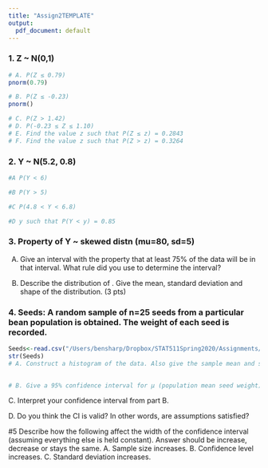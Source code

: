 ```yaml
---
title: "Assign2TEMPLATE"
output:
  pdf_document: default
---
```


### 1. Z ~ N(0,1)
```r
# A. P(Z ≤ 0.79)
pnorm(0.79)

# B. P(Z ≤ -0.23)
pnorm()

# C. P(Z > 1.42)
# D. P(-0.23 ≤ Z ≤ 1.10)
# E. Find the value z such that P(Z ≤ z) = 0.2843
# F. Find the value z such that P(Z > z) = 0.3264


```
### 2. Y ~ N(5.2, 0.8)
```r
#A P(Y < 6)

#B P(Y > 5) 

#C P(4.8 < Y < 6.8)

#D y such that P(Y < y) = 0.85                                    

```
### 3. Property of Y ~ skewed distn (mu=80, sd=5)
A.  Give an interval with the property that at least 75% of the data will be in that interval.
What rule did you use to determine the interval?

B.  Describe the distribution of . Give the mean, standard deviation and shape of the
distribution. (3 pts)


### 4. Seeds: A random sample of n=25 seeds from a particular bean population is obtained. The weight of each seed is recorded. 
```r
Seeds<-read.csv("/Users/bensharp/Dropbox/STAT511Spring2020/Assignments/Assign2/Seeds.csv")
str(Seeds)
# A. Construct a histogram of the data. Also give the sample mean and sample standard deviation. (3 pts)
 

# B. Give a 95% confidence interval for μ (population mean seed weight).

```
C. Interpret your confidence interval from part B.

D. Do you think the CI is valid? In other words, are assumptions satisfied?
 

#5 Describe how the following affect the width of the confidence interval (assuming everything else is held constant). Answer should be increase, decrease or stays the same.
A. Sample size increases.
B. Confidence level increases.
C. Standard deviation increases.


